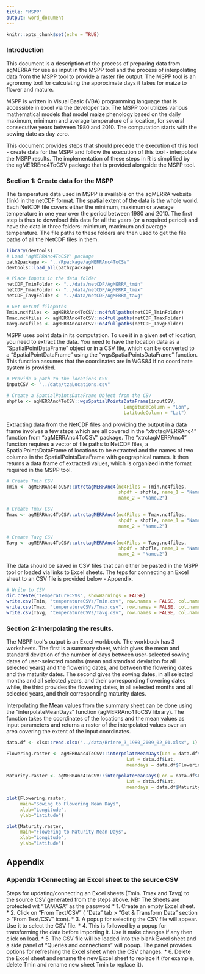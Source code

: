 ```yaml
---
title: "MSPP"
output: word_document
---
```


```r
knitr::opts_chunk$set(echo = TRUE)
```

### Introduction
This document is a description of the process of preparing data from agMERRA for use as input in the MSPP tool and the process of interpolating data from the MSPP tool to provide a raster file output. The MSPP tool is an agronomy tool for calculating the approximate days it takes for maize to flower and mature. 


MSPP is written in Visual Basic (VBA) programming language that is accessible in excel via the developer tab. The MSPP tool utilizes various mathematical models that model maize phenology based on the daily maximum, minimum and average temperature of a location, for several consecutive years between 1980 and 2010. The computation starts with the sowing date as day zero.  

This document provides steps that should precede the execution of this tool - create data for the MSPP and follow the execution of this tool - interpolate the MSPP results. The implementation of these steps in R is simplified by the agMERREnc4ToCSV package that is provided alongside the MSPP tool.

### Section 1: Create data for the MSPP
The temperature data used in MSPP is available on the agMERRA website (link) in the netCDF format. The spatial extent of the data is the whole world. Each NetCDF file covers either the minimum, maximum or average temperature in one year over the period between 1980 and 2010.   The first step is thus to download this data for all the years (or a required period) and have the data in three folders: minimum, maximum and average temperature.
The file paths to these folders are then used to get the file paths of all the NetCDF files in them.

```r
library(devtools)
# Load "agMERRAnc4ToCSV" package
path2package <- "../Rpackage/agMERRAnc4ToCSV"
devtools::load_all(path2package)

# Place inputs in the data folder
netCDF_TminFolder <- "../data/netCDF/AgMERRA_tmin"
netCDF_TmaxFolder <- "../data/netCDF/AgMERRA_tmax"
netCDF_TavgFolder <- "../data/netCDF/AgMERRA_tavg"

```
\pagebreak
```r
# Get netCDf filepaths
Tmin.nc4files <- agMERRAnc4ToCSV::nc4fullpaths(netCDF_TminFolder)
Tmax.nc4files <- agMERRAnc4ToCSV::nc4fullpaths(netCDF_TmaxFolder)
Tavg.nc4files <- agMERRAnc4ToCSV::nc4fullpaths(netCDF_TavgFolder)

```


MSPP uses point data in its computation.  To use it in a given set of location, you need to extract the data. You need to have the location data as a "SpatialPointDataFrame" object or in a CSV file, which can be converted to a "SpatialPointDataFrame"  using the "wgsSpatialPointsDataFrame" function. This function assumes that the coordinates are in WGS84 if no coordinate system is provided.


```r
# Provide a path to the locations CSV
inputCSV <- "../data/tzaLocations.csv"

# Create a SpatialPointsDataFrame Object from the CSV
shpfle <- agMERRAnc4ToCSV::wgsSpatialPointsDataFrame(inputCSV,
                                           LongitudeColumn = "Lon", 
                                           LatitudeColumn = "Lat")

```


Extracting data from the NetCDF files and providing the output in a data frame involves a few steps which are all covered in the "xtrctagMERRAnc4" function from "agMERRAnc4ToCSV" package. The "xtrctagMERRAnc4" function requires a vector of file paths to NetCDF files, a SpatialPointsDataFrame of locations to be extracted and the names of two columns in the SpatialPointsDataFrame with geographical names. It then returns a data frame of extracted values, which is organized in the format required in the MSPP tool. 

```r
# Create Tmin CSV
Tmin <- agMERRAnc4ToCSV::xtrctagMERRAnc4(nc4Files = Tmin.nc4files,
                                         shpdf = shpfle, name_1 = "Name.1",
                                         name_2 = "Name.2")

# Create Tmax CSV
Tmax <- agMERRAnc4ToCSV::xtrctagMERRAnc4(nc4Files = Tmax.nc4files,
                                         shpdf = shpfle, name_1 = "Name.1",
                                         name_2 = "Name.2")

# Create Tavg CSV
Tavg <- agMERRAnc4ToCSV::xtrctagMERRAnc4(nc4Files = Tavg.nc4files,
                                         shpdf = shpfle, name_1 = "Name.1",
                                         name_2 = "Name.2")
```


The data should be saved in CSV files that can either be pasted in the MSPP tool or loaded via links to Excel sheets. The teps for connecting an Excel sheet to an CSV file is provided below - Appendix.

```r
# Write to CSV
dir.create("temperatureCSVs", showWarnings = FALSE)
write.csv(Tmin, "temperatureCSVs/Tmin.csv", row.names = FALSE, col.names = FALSE)
write.csv(Tmax, "temperatureCSVs/Tmax.csv", row.names = FALSE, col.names = FALSE)
write.csv(Tavg, "temperatureCSVs/Tavg.csv", row.names = FALSE, col.names = FALSE)

```


\pagebreak
### Section 2: Interpolating the results.
The MSPP tool's output is an Excel workbook. The workbook has 3 worksheets. The first is a summary sheet, which gives the mean and standard deviation of the number of days between user-selected sowing dates of user-selected months (mean and standard deviation for all selected years) and the flowering dates, and between the flowering dates and the maturity dates. The second gives the sowing dates, in all selected months and all selected years, and their corresponding flowering dates while, the third provides the flowering dates, in all selected months and all selected years, and their corresponding maturity dates.

Interpolating the Mean values from the summary sheet can be done using the "interpolateMeanDays" function (agMERRAnc4ToCSV library). The function takes the coordinates of the locations and the mean values as input parameters and returns a raster of the interpolated values over an area covering the extent of the input coordinates.

```r

data.df <- xlsx::read.xlsx("../data/Briere_3_1980_2009_02_01.xlsx", 1)

Flowering.raster <- agMERRAnc4ToCSV::interpolateMeanDays(Lon = data.df$Lon, 
                                            Lat = data.df$Lat, 
                                            meandays = data.df$Flowering.Mean)

Maturity.raster <- agMERRAnc4ToCSV::interpolateMeanDays(Lon = data.df$Lon, 
                                            Lat = data.df$Lat, 
                                            meandays = data.df$Maturity.Mean)


```
\pagebreak
```r
plot(Flowering.raster,  
     main="Sowing to Flowering Mean Days",
     xlab="Longitude",
     ylab="Latitude") 

```
\newpage
```r
plot(Maturity.raster,  
     main="Flowering to Maturity Mean Days",
     xlab="Longitude",
     ylab="Latitude")

```

\pagebreak

## Appendix 
### Appendix 1 Connecting an Excel sheet to the source CSV 

Steps for updating/connecting an Excel sheets (Tmin. Tmax and Tavg) to the source CSV generated from the steps above. 
NB: The Sheets are protected wit "TAMASA" as the password
* 1. Create an empty Excel sheet.
* 2. Click on "From Text/CSV" ( "Data" tab > "Get & Transform Data" section > "From Text/CSV" icon).
* 3. A popup for selecting the CSV file will appear. Use it to select the CSV file.
* 4. This is followed by a popup for transforming the data before importing it. Use it make changes if any then click on load.
* 5. The CSV file will be loaded into the blank Excel sheet and a side panel of "Queries and connections" will      popup. The panel provides options for refreshing the Excel sheet when the CSV changes.
* 6. Delete the Excel sheet and rename the new Excel sheet to replace it (for example, delete Tmin and rename       new sheet Tmin to replace it).

